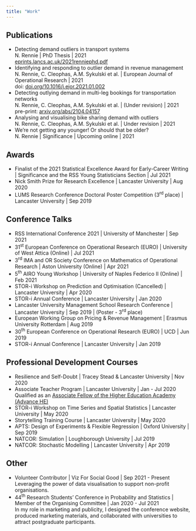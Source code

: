 ```yaml
---
title: "Work"
---
```


## Publications
* Detecting demand outliers in transport systems </br> 
N. Rennie | PhD Thesis | 2021 </br> 
[eprints.lancs.ac.uk/2021renniephd.pdf](https://eprints.lancs.ac.uk/id/eprint/160845/1/2021renniephd.pdf) 
* Identifying and responding to outlier demand in revenue management </br> 
N. Rennie, C. Cleophas, A.M. Sykulski et al. | European Journal of Operational Research | 2021 </br> 
doi: [doi.org/10.1016/j.ejor.2021.01.002](https://doi.org/10.1016/j.ejor.2021.01.002) 
* Detecting outlying demand in multi-leg bookings for transportation networks </br>
N. Rennie, C. Cleophas, A.M. Sykulski et al. | (Under revision) | 2021 </br> 
pre-print: [arxiv.org/abs/2104.04157](https://arxiv.org/abs/2104.04157)
* Analysing and visualising bike sharing demand with outliers </br> 
N. Rennie, C. Cleophas, A.M. Sykulski et al. | Under revision | 2021
* We're not getting any younger! Or should that be older? </br> 
N. Rennie | Significance | Upcoming online | 2021


## Awards
* Finalist of the 2021 Statistical Excellence Award for Early-Career Writing | Significance and the RSS Young Statisticians Section | Jul 2021
* Nick Smith Prize for Research Excellence | Lancaster University | Aug 2020
* LUMS  Research  Conference  Doctoral  Poster  Competition  (3<sup>rd</sup> place) | Lancaster University | Sep 2019


## Conference Talks
* RSS International Conference 2021 | University of Manchester | Sep 2021 
* 31<sup>st</sup> European Conference on Operational Research (EURO) | University of West Attica (Online) | Jul 2021
* 3<sup>rd</sup> IMA and OR Society Conference on Mathematics of Operational Research | Aston University (Online) | Apr 2021
* 5<sup>th</sup> AIRO Young Workshop | University of Naples Federico II (Online) | Feb 2021 
* STOR-i Workshop on Prediction and Optimisation (Cancelled) | Lancaster University | Apr 2020
* STOR-i Annual Conference | Lancaster University | Jan 2020 
* Lancaster University Management School Research Conference | Lancaster University | Sep 2019 | (Poster - 3<sup>rd</sup> place) 
* European Working Group on Pricing & Revenue Management | Erasmus University Rotterdam | Aug 2019 
* 30<sup>th</sup> European Conference on Operational Research (EURO) | UCD | Jun 2019  
* STOR-i Annual Conference | Lancaster University | Jan 2019


## Professional Development Courses
* Resilience and Self-Doubt | Tracey Stead & Lancaster University | Nov 2020
* Associate Teacher Program | Lancaster University | Jan - Jul 2020 </br>
Qualified as an [Associate Fellow of the Higher Education Academy (Advance HE)](https://www.advance-he.ac.uk/fellowship)
* STOR-i Workshop on Time Series and Spatial Statistics | Lancaster University | May 2020
* Storytelling Training Course | Lancaster University | May 2020
* APTS: Design of Experiments & Flexible Regression | Oxford University | Sep 2019
* NATCOR: Simulation | Loughborough University | Jul 2019
* NATCOR: Stochastic Modelling | Lancaster University | Apr 2019


## Other
* Volunteer Contributor | Viz For Social Good | Sep 2021 - Present </br> 
Leveraging the power of data visualisation to support non-profit organisations.
* 44<sup>th</sup> Research Students' Conference in Probability and Statistics | Member of the Organising Committee | Jan 2020 - Jul 2021 </br> 
In my role in marketing and publicity, I designed the conference website, produced marketing materials, and collaborated with universities to attract postgraduate participants.

